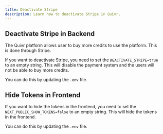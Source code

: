 ```yaml
---
title: Deactivate Stripe
description: Learn how to deactivate Stripe in Quivr.
---
```


## Deactivate Stripe in Backend
The Quivr platform allows user to buy more credits to use the platform. This is done through Stripe.

If you want to deactivate Stripe, you need to set the `DEACTIVATE_STRIPE=true` to an empty string. This will disable the payment system and the users will not be able to buy more credits.

You can do this by updating the `.env` file.

## Hide Tokens in Frontend

If you want to hide the tokens in the frontend, you need to set the `NEXT_PUBLIC_SHOW_TOKENS=false` to an empty string. This will hide the tokens in the frontend.

You can do this by updating the `.env` file.


